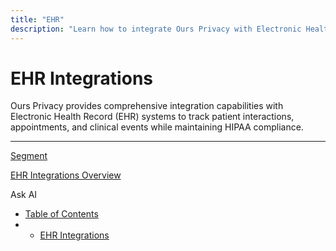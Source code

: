 ```yaml
---
title: "EHR"
description: "Learn how to integrate Ours Privacy with Electronic Health Record (EHR) systems to track patient interactions, appointments, and clinical events while maintaining HIPAA compliance."
---
```


# EHR Integrations

Ours Privacy provides comprehensive integration capabilities with Electronic Health Record (EHR) systems to track patient interactions, appointments, and clinical events while maintaining HIPAA compliance.

***

[Segment](/docs/segment)

[EHR Integrations Overview](/docs/ehr-integrations)

Ask AI

* [Table of Contents](#)
* * [EHR Integrations](#ehr-integrations)
